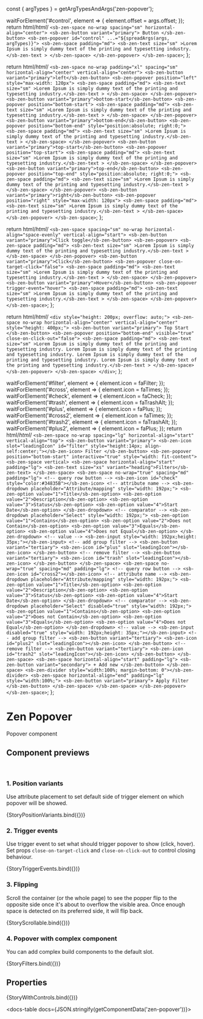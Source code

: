 const { argTypes } = getArgTypesAndArgs('zen-popover');

<Meta title="Layout/Popover" component="zen-popover" argTypes={argTypes} />

  waitForElement('#control', element => {
    element.offset = args.offset;
  });
  return html/*html*/ `
    <sb-zen-space no-wrap spacing="sm" horizontal-align="center">
      <sb-zen-button variant="primary"> Button </sb-zen-button>
      <sb-zen-popover id="control" ...="${spreadArgs(args, argTypes)}">
        <sb-zen-space padding="md">
          <sb-zen-text size="sm"
            >Lorem Ipsum is simply dummy text of the printing and typesetting industry.</sb-zen-text
          >
        </sb-zen-space>
      </sb-zen-popover>
    </sb-zen-space>
  `;
};

  return html/*html*/ `
    <sb-zen-space no-wrap padding="xl" spacing="sm" horizontal-align="center" vertical-align="center">
      <sb-zen-button variant="primary">left</sb-zen-button>
      <sb-zen-popover position="left" style="max-width: 120px">
        <sb-zen-space padding="md">
          <sb-zen-text size="sm"
            >Lorem Ipsum is simply dummy text of the printing and typesetting industry.</sb-zen-text
          >
        </sb-zen-space>
      </sb-zen-popover>
      <sb-zen-button variant="primary">bottom-start</sb-zen-button>
      <sb-zen-popover position="bottom-start">
        <sb-zen-space padding="md">
          <sb-zen-text size="sm"
            >Lorem Ipsum is simply dummy text of the printing and typesetting industry.</sb-zen-text
          >
        </sb-zen-space>
      </sb-zen-popover>
      <sb-zen-button variant="primary">bottom-end</sb-zen-button>
      <sb-zen-popover position="bottom-end" style="position:absolute; right:0;">
        <sb-zen-space padding="md">
          <sb-zen-text size="sm"
            >Lorem Ipsum is simply dummy text of the printing and typesetting industry.</sb-zen-text
          >
        </sb-zen-space>
      </sb-zen-popover>
      <sb-zen-button variant="primary">top-start</sb-zen-button>
      <sb-zen-popover position="top-start">
        <sb-zen-space padding="md">
          <sb-zen-text size="sm"
            >Lorem Ipsum is simply dummy text of the printing and typesetting industry.</sb-zen-text
          >
        </sb-zen-space>
      </sb-zen-popover>
      <sb-zen-button variant="primary">top-end</sb-zen-button>
      <sb-zen-popover position="top-end" style="position:absolute; right:0;">
        <sb-zen-space padding="md">
          <sb-zen-text size="sm"
            >Lorem Ipsum is simply dummy text of the printing and typesetting industry.</sb-zen-text
          >
        </sb-zen-space>
      </sb-zen-popover>
      <sb-zen-button variant="primary">right</sb-zen-button>
      <sb-zen-popover position="right" style="max-width: 120px">
        <sb-zen-space padding="md">
          <sb-zen-text size="sm"
            >Lorem Ipsum is simply dummy text of the printing and typesetting industry.</sb-zen-text
          >
        </sb-zen-space>
      </sb-zen-popover>
    </sb-zen-space>
  `;
};

  return html/*html*/ `
    <sb-zen-space spacing="sm" no-wrap horizontal-align="space-evenly" vertical-align="start">
      <sb-zen-button variant="primary">Click toggle</sb-zen-button>
      <sb-zen-popover>
        <sb-zen-space padding="md">
          <sb-zen-text size="sm"
            >Lorem Ipsum is simply dummy text of the printing and typesetting industry.</sb-zen-text
          >
        </sb-zen-space>
      </sb-zen-popover>
      <sb-zen-button variant="primary">Click</sb-zen-button>
      <sb-zen-popover close-on-target-click="false">
        <sb-zen-space padding="md">
          <sb-zen-text size="sm"
            >Lorem Ipsum is simply dummy text of the printing and typesetting industry.</sb-zen-text
          >
        </sb-zen-space>
      </sb-zen-popover>
      <sb-zen-button variant="primary">Hover</sb-zen-button>
      <sb-zen-popover trigger-event="hover">
        <sb-zen-space padding="md">
          <sb-zen-text size="sm"
            >Lorem Ipsum is simply dummy text of the printing and typesetting industry.</sb-zen-text
          >
        </sb-zen-space>
      </sb-zen-popover>
    </sb-zen-space>
  `;
};

  return html/*html*/ `
    <div style="height: 200px; overflow: auto;">
      <sb-zen-space no-wrap horizontal-align="center" vertical-align="center" style="height: 400px;">
        <sb-zen-button variant="primary"> Top Start </sb-zen-button>
        <sb-zen-popover position="bottom-end" visible="true" close-on-click-out="false">
          <sb-zen-space padding="md">
            <sb-zen-text size="sm"
              >Lorem Ipsum is simply dummy text of the printing and typesetting industry. Lorem Ipsum is simply dummy
              text of the printing and typesetting industry. Lorem Ipsum is simply dummy text of the printing and
              typesetting industry. Lorem Ipsum is simply dummy text of the printing and typesetting
              industry.</sb-zen-text
            >
          </sb-zen-space>
        </sb-zen-popover>
      </sb-zen-space>
    </div>
  `;
};

  waitForElement('#filter', element => {
    element.icon = faFilter;
  });
  waitForElement('#cross', element => {
    element.icon = faTimes;
  });
  waitForElement('#check', element => {
    element.icon = faCheck;
  });
  waitForElement('#trash', element => {
    element.icon = faTrashAlt;
  });
  waitForElement('#plus', element => {
    element.icon = faPlus;
  });
  waitForElement('#cross2', element => {
    element.icon = faTimes;
  });
  waitForElement('#trash2', element => {
    element.icon = faTrashAlt;
  });
  waitForElement('#plus2', element => {
    element.icon = faPlus;
  });
  return html/*html*/ `
    <sb-zen-space no-wrap spacing="lg" horizontal-align="start" vertical-align="top">
      <sb-zen-button variant="primary">
        <sb-zen-icon slot="leadingIcon" id="filter" style="height:14px; align-self:center;"></sb-zen-icon>
        Filter
      </sb-zen-button>
      <sb-zen-popover position="bottom-start" interactive="true" style="width: fit-content">
        <sb-zen-space vertical>
          <sb-zen-space horizontal-align="start" padding="lg">
            <sb-zen-text size="xs" variant="heading">Filters</sb-zen-text>
          </sb-zen-space>
          <sb-zen-space no-wrap="true" spacing="md" padding="lg">
            <!-- query row button -->
            <sb-zen-icon id="check" style="color:#34835B"></sb-zen-icon>
            <!-- attribute name -->
            <sb-zen-dropdown placeholder="Attribute/mapping" style="width: 192px;">
              <sb-zen-option value="1">Title</sb-zen-option>
              <sb-zen-option value="2">Description</sb-zen-option>
              <sb-zen-option value="3">Status</sb-zen-option>
              <sb-zen-option value="4">Start Date</sb-zen-option>
            </sb-zen-dropdown>
            <!-- comparator -->
            <sb-zen-dropdown placeholder="Select" style="width: 192px;">
              <sb-zen-option value="1">Contains</sb-zen-option>
              <sb-zen-option value="2">Does not Contain</sb-zen-option>
              <sb-zen-option value="3">Equals</sb-zen-option>
              <sb-zen-option value="4">Does not Equal</sb-zen-option>
            </sb-zen-dropdown>
            <!-- value -->
            <sb-zen-input style="width: 192px;height: 35px;"></sb-zen-input>
            <!-- add group filter -->
            <sb-zen-button variant="tertiary">
              <sb-zen-icon id="plus" slot="leadingIcon"></sb-zen-icon>
            </sb-zen-button>
            <!-- remove filter -->
            <sb-zen-button variant="tertiary">
              <sb-zen-icon id="trash" slot="leadingIcon"></sb-zen-icon>
            </sb-zen-button>
          </sb-zen-space>
          <sb-zen-space no-wrap="true" spacing="md" padding="lg">
            <!-- query row button -->
            <sb-zen-icon id="cross2"></sb-zen-icon>
            <!-- attribute name -->
            <sb-zen-dropdown placeholder="Attribute/mapping" style="width: 192px;">
              <sb-zen-option value="1">Title</sb-zen-option>
              <sb-zen-option value="2">Description</sb-zen-option>
              <sb-zen-option value="3">Status</sb-zen-option>
              <sb-zen-option value="4">Start Date</sb-zen-option>
            </sb-zen-dropdown>
            <!-- comparator -->
            <sb-zen-dropdown placeholder="Select" disabled="true" style="width: 192px;">
              <sb-zen-option value="1">Contains</sb-zen-option>
              <sb-zen-option value="2">Does not Contain</sb-zen-option>
              <sb-zen-option value="3">Equals</sb-zen-option>
              <sb-zen-option value="4">Does not Equal</sb-zen-option>
            </sb-zen-dropdown>
            <!-- value -->
            <sb-zen-input disabled="true" style="width: 192px;height: 35px;"></sb-zen-input>
            <!-- add group filter -->
            <sb-zen-button variant="tertiary">
              <sb-zen-icon id="plus2" slot="leadingIcon"></sb-zen-icon>
            </sb-zen-button>
            <!-- remove filter -->
            <sb-zen-button variant="tertiary">
              <sb-zen-icon id="trash2" slot="leadingIcon"></sb-zen-icon>
            </sb-zen-button>
          </sb-zen-space>
          <sb-zen-space horizontal-align="start" padding="lg">
            <sb-zen-button variant="secondary"> + Add new </sb-zen-button>
          </sb-zen-space>
          <sb-zen-divider style="width:100%; margin-bottom: 0"></sb-zen-divider>
          <sb-zen-space horizontal-align="end" padding="lg" style="width:100%;">
            <sb-zen-button variant="primary"> Apply Filter </sb-zen-button>
          </sb-zen-space>
        </sb-zen-space>
      </sb-zen-popover>
    </sb-zen-space>
  `;
};

# Zen Popover

Popover component

## Component previews

<br />

### 1. Position variants

Use attribute placement to set default side of trigger element on which popover will be showed.

<Canvas>
  <Story name="StoryPositionVariants">{StoryPositionVariants.bind({})}</Story>
</Canvas>

### 2. Trigger events

Use trigger event to set what should trigger popover to show (click, hover).
Set props `close-on-target-click` and `close-on-click-out` to control closing behaviour.

<Canvas>
  <Story name="StoryTriggerEvents">{StoryTriggerEvents.bind({})}</Story>
</Canvas>

### 3. Flipping

Scroll the container (or the whole page) to see the popper flip to the opposite side once it's about to overflow the visible area. Once enough space is detected on its preferred side, it will flip back.

<Canvas>
  <Story name="StoryScrollable">{StoryScrollable.bind({})}</Story>
</Canvas>

### 4. Popover with complex component

You can add complex build components to the default slot.

<Canvas>
  <Story name="StoryFilters">{StoryFilters.bind({})}</Story>
</Canvas>

## Properties

<Canvas>
  <Story
    name="default"
    args={{
      ...getDefaultArgs(argTypes),
      position: 'bottom-start',
      offset: { x: 0, y: 8 },
    }}
  >
    {StoryWithControls.bind({})}
  </Story>
</Canvas>

<ArgsTable story="default" />

<docs-table docs={JSON.stringify(getComponentData('zen-popover'))}></docs-table>
